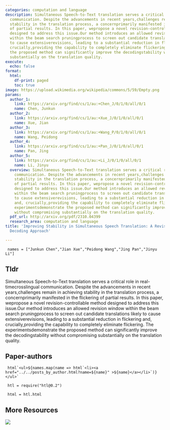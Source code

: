 ```yaml
---
categories: computation and language
description: Simultaneous Speech-to-Text translation serves a critical role in real-timecrosslingual
  communication. Despite the advancements in recent years,challenges remain in achieving
  stability in the translation process, a concernprimarily manifested in the flickering
  of partial results. In this paper, wepropose a novel revision-controllable method
  designed to address this issue.Our method introduces an allowed revision window
  within the beam search pruningprocess to screen out candidate translations likely
  to cause extensiverevisions, leading to a substantial reduction in flickering and,
  crucially,providing the capability to completely eliminate flickering. The experimentsdemonstrate
  the proposed method can significantly improve the decodingstability without compromising
  substantially on the translation quality.
execute:
  echo: false
format:
  html:
    df-print: paged
    toc: true
image: https://upload.wikimedia.org/wikipedia/commons/5/59/Empty.png
params:
  author_1:
    link: https://arxiv.org/find/cs/1/au:+Chen_J/0/1/0/all/0/1
    name: Chen, Junkun
  author_2:
    link: https://arxiv.org/find/cs/1/au:+Xue_J/0/1/0/all/0/1
    name: Xue, Jian
  author_3:
    link: https://arxiv.org/find/cs/1/au:+Wang_P/0/1/0/all/0/1
    name: Wang, Peidong
  author_4:
    link: https://arxiv.org/find/cs/1/au:+Pan_J/0/1/0/all/0/1
    name: Pan, Jing
  author_5:
    link: https://arxiv.org/find/cs/1/au:+Li_J/0/1/0/all/0/1
    name: Li, Jinyu
  overview: Simultaneous Speech-to-Text translation serves a critical role in real-timecrosslingual
    communication. Despite the advancements in recent years,challenges remain in achieving
    stability in the translation process, a concernprimarily manifested in the flickering
    of partial results. In this paper, wepropose a novel revision-controllable method
    designed to address this issue.Our method introduces an allowed revision window
    within the beam search pruningprocess to screen out candidate translations likely
    to cause extensiverevisions, leading to a substantial reduction in flickering
    and, crucially,providing the capability to completely eliminate flickering. The
    experimentsdemonstrate the proposed method can significantly improve the decodingstability
    without compromising substantially on the translation quality.
  pdf_url: http://arxiv.org/pdf/2310.04399
  research_area: computation and language
title: 'Improving Stability in Simultaneous Speech Translation: A Revision-Controllable
  Decoding Approach'

---
```

```ojs

 names = ["Junkun Chen","Jian Xue","Peidong Wang","Jing Pan","Jinyu Li"] 

``` 

## Tldr 
Simultaneous Speech-to-Text translation serves a critical role in real-timecrosslingual communication. Despite the advancements in recent years,challenges remain in achieving stability in the translation process, a concernprimarily manifested in the flickering of partial results. In this paper, wepropose a novel revision-controllable method designed to address this issue.Our method introduces an allowed revision window within the beam search pruningprocess to screen out candidate translations likely to cause extensiverevisions, leading to a substantial reduction in flickering and, crucially,providing the capability to completely eliminate flickering. The experimentsdemonstrate the proposed method can significantly improve the decodingstability without compromising substantially on the translation quality.

## Paper-authors

```ojs

 html`<ul>${names.map(name => html`<li><a href="../../posts_by_author.html?name=${name}" >${name}</a></li>`)}</ul>` 

``` 

```ojs

 htl = require("htl@0.2") 

``` 

```ojs

 html = htl.html 

``` 

## More Resources
[![](https://img.shields.io/badge/PDF-green?style=flat)]({{< meta params.pdf_url >}})
